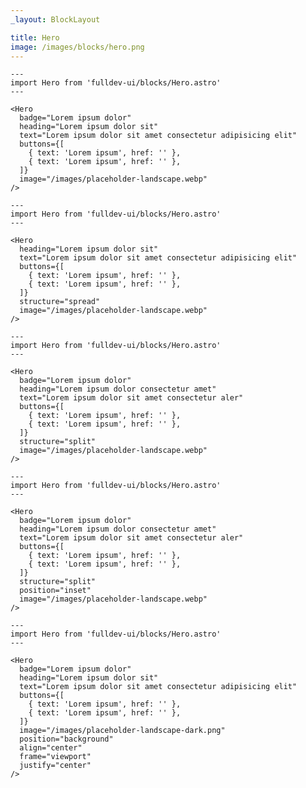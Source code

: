 ```yaml
---
_layout: BlockLayout

title: Hero
image: /images/blocks/hero.png
---
```


```astro live
---
import Hero from 'fulldev-ui/blocks/Hero.astro'
---

<Hero
  badge="Lorem ipsum dolor"
  heading="Lorem ipsum dolor sit"
  text="Lorem ipsum dolor sit amet consectetur adipisicing elit"
  buttons={[
    { text: 'Lorem ipsum', href: '' },
    { text: 'Lorem ipsum', href: '' },
  ]}
  image="/images/placeholder-landscape.webp"
/>
```

```astro live
---
import Hero from 'fulldev-ui/blocks/Hero.astro'
---

<Hero
  heading="Lorem ipsum dolor sit"
  text="Lorem ipsum dolor sit amet consectetur adipisicing elit"
  buttons={[
    { text: 'Lorem ipsum', href: '' },
    { text: 'Lorem ipsum', href: '' },
  ]}
  structure="spread"
  image="/images/placeholder-landscape.webp"
/>
```

```astro live
---
import Hero from 'fulldev-ui/blocks/Hero.astro'
---

<Hero
  badge="Lorem ipsum dolor"
  heading="Lorem ipsum dolor consectetur amet"
  text="Lorem ipsum dolor sit amet consectetur aler"
  buttons={[
    { text: 'Lorem ipsum', href: '' },
    { text: 'Lorem ipsum', href: '' },
  ]}
  structure="split"
  image="/images/placeholder-landscape.webp"
/>
```

```astro live
---
import Hero from 'fulldev-ui/blocks/Hero.astro'
---

<Hero
  badge="Lorem ipsum dolor"
  heading="Lorem ipsum dolor consectetur amet"
  text="Lorem ipsum dolor sit amet consectetur aler"
  buttons={[
    { text: 'Lorem ipsum', href: '' },
    { text: 'Lorem ipsum', href: '' },
  ]}
  structure="split"
  position="inset"
  image="/images/placeholder-landscape.webp"
/>
```

```astro live
---
import Hero from 'fulldev-ui/blocks/Hero.astro'
---

<Hero
  badge="Lorem ipsum dolor"
  heading="Lorem ipsum dolor sit"
  text="Lorem ipsum dolor sit amet consectetur adipisicing elit"
  buttons={[
    { text: 'Lorem ipsum', href: '' },
    { text: 'Lorem ipsum', href: '' },
  ]}
  image="/images/placeholder-landscape-dark.png"
  position="background"
  align="center"
  frame="viewport"
  justify="center"
/>
```
